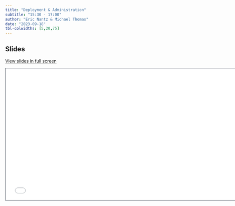 ```yaml
---
title: "Deployment & Administration"
subtitle: "15:30 - 17:00"
author: "Eric Nantz & Michael Thomas"
date: "2023-09-18"
tbl-colwidths: [5,20,75]
---
```


## Slides

[View slides in full screen](../materials/d1-05-deploy-admin/index.html)

```{=html}
<iframe class="slide-deck" src="../materials/d1-05-deploy-admin/" height="420" width="747" style="border: 1px solid #2e3846;"></iframe>
```


